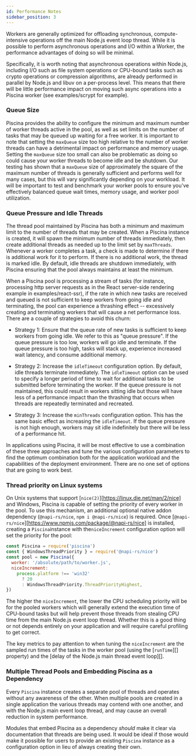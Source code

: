 ```yaml
---
id: Performance Notes
sidebar_position: 3
---
```


Workers are generally optimized for offloading synchronous,
compute-intensive operations off the main Node.js event loop thread.
While it is possible to perform asynchronous operations and I/O
within a Worker, the performance advantages of doing so will be
minimal.

Specifically, it is worth noting that asynchronous operations
within Node.js, including I/O such as file system operations
or CPU-bound tasks such as crypto operations or compression
algorithms, are already performed in parallel by Node.js and
libuv on a per-process level. This means that there will be
little performance impact on moving such async operations into
a Piscina worker (see examples/scrypt for example).

### Queue Size

Piscina provides the ability to configure the minimum and
maximum number of worker threads active in the pool, as well as
set limits on the number of tasks that may be queued up waiting
for a free worker. It is important to note that setting the
`maxQueue` size too high relative to the number of worker threads
can have a detrimental impact on performance and memory usage.
Setting the `maxQueue` size too small can also be problematic
as doing so could cause your worker threads to become idle and
be shutdown. Our testing has shown that a `maxQueue` size of
approximately the square of the maximum number of threads is
generally sufficient and performs well for many cases, but this
will vary significantly depending on your workload. It will be
important to test and benchmark your worker pools to ensure you've
effectively balanced queue wait times, memory usage, and worker
pool utilization.

### Queue Pressure and Idle Threads

The thread pool maintained by Piscina has both a minimum and maximum
limit to the number of threads that may be created. When a Piscina
instance is created, it will spawn the minimum number of threads
immediately, then create additional threads as needed up to the
limit set by `maxThreads`. Whenever a worker completes a task, a
check is made to determine if there is additional work for it to
perform. If there is no additional work, the thread is marked idle.
By default, idle threads are shutdown immediately, with Piscina
ensuring that the pool always maintains at least the minimum.

When a Piscina pool is processing a stream of tasks (for instance,
processing http server requests as in the React server-side
rendering example in examples/react-ssr), if the rate in which
new tasks are received and queued is not sufficient to keep workers
from going idle and terminating, the pool can experience a thrashing
effect -- excessively creating and terminating workers that will
cause a net performance loss. There are a couple of strategies to
avoid this churn:

- Strategy 1: Ensure that the queue rate of new tasks is sufficient to
keep workers from going idle. We refer to this as "queue pressure".
If the queue pressure is too low, workers will go idle and terminate.
If the queue pressure is too high, tasks will stack up, experience
increased wait latency, and consume additional memory.

- Strategy 2: Increase the `idleTimeout` configuration option. By
default, idle threads terminate immediately. The `idleTimeout` option
can be used to specify a longer period of time to wait for additional
tasks to be submitted before terminating the worker. If the queue
pressure is not maintained, this could result in workers sitting idle
but those will have less of a performance impact than the thrashing
that occurs when threads are repeatedly terminated and recreated.

- Strategy 3: Increase the `minThreads` configuration option. This has
the same basic effect as increasing the `idleTimeout`. If the queue
pressure is not high enough, workers may sit idle indefinitely but
there will be less of a performance hit.

In applications using Piscina, it will be most effective to use a
combination of these three approaches and tune the various configuration
parameters to find the optimum combination both for the application
workload and the capabilities of the deployment environment. There
are no one set of options that are going to work best.

### Thread priority on Linux systems

On Unix systems that support [`nice(2)`][https://linux.die.net/man/2/nice] and Windows, Piscina is capable of setting
the priority of every worker in the pool. To use this mechanism, an additional
optional native addon dependency (`@napi-rs/nice`, `npm i @napi-rs/nice`) is required.
Once [`@napi-rs/nice`][https://www.npmjs.com/package/@napi-rs/nice] is installed, creating a `Piscina`instance with the`niceIncrement` configuration option will set the priority for the pool:

```js
const Piscina = require('piscina')
const { WindowsThreadPriority } = require('@napi-rs/nice')
const pool = new Piscina({
  worker: '/absolute/path/to/worker.js',
  niceIncrement:
    process.platform !== 'win32'
      ? 20
      : WindowsThreadPriority.ThreadPriorityHighest,
})
```

The higher the `niceIncrement`, the lower the CPU scheduling priority will be
for the pooled workers which will generally extend the execution time of
CPU-bound tasks but will help prevent those threads from stealing CPU time from
the main Node.js event loop thread. Whether this is a good thing or not depends
entirely on your application and will require careful profiling to get correct.

The key metrics to pay attention to when tuning the `niceIncrement` are the
sampled run times of the tasks in the worker pool (using the [`runTime`][]
property) and the [delay of the Node.js main thread event loop][].

### Multiple Thread Pools and Embedding Piscina as a Dependency

Every `Piscina` instance creates a separate pool of threads and operates
without any awareness of the other. When multiple pools are created in a
single application the various threads may contend with one another, and
with the Node.js main event loop thread, and may cause an overall reduction
in system performance.

Modules that embed Piscina as a dependency *should* make it clear via
documentation that threads are being used. It would be ideal if those
would make it possible for users to provide an existing `Piscina` instance
as a configuration option in lieu of always creating their own.